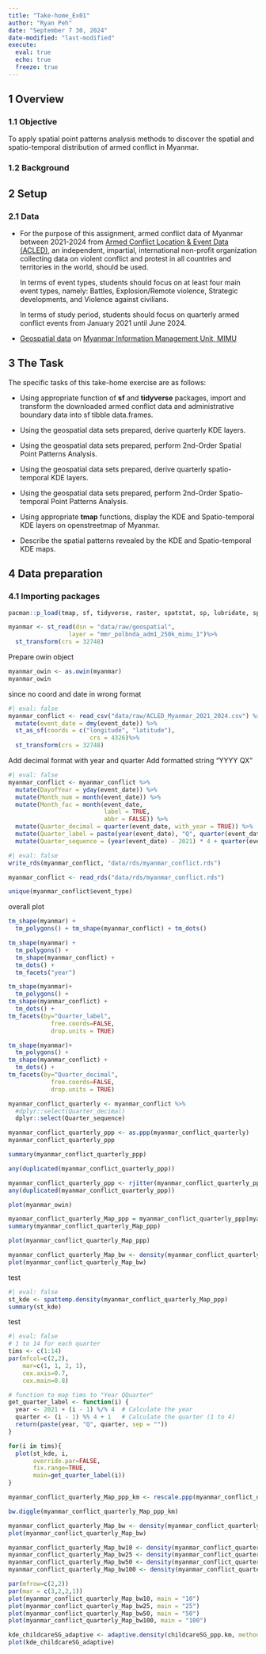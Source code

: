 ---
title: "Take-home_Ex01"
author: "Ryan Peh"
date: "September 7 30, 2024"
date-modified: "last-modified"
execute: 
  eval: true
  echo: true
  freeze: true
---

## **1 Overview**

### **1.1 Objective**

To apply spatial point patterns analysis methods to discover the spatial and spatio-temporal distribution of armed conflict in Myanmar.

### 1.2 Background

## **2 Setup**

### **2.1 Data**

-   For the purpose of this assignment, armed conflict data of Myanmar between 2021-2024 from [Armed Conflict Location & Event Data (ACLED)](https://acleddata.com/), an independent, impartial, international non-profit organization collecting data on violent conflict and protest in all countries and territories in the world, should be used.

    In terms of event types, students should focus on at least four main event types, namely: Battles, Explosion/Remote violence, Strategic developments, and Violence against civilians.

    In terms of study period, students should focus on quarterly armed conflict events from January 2021 until June 2024.

-   [Geospatial data](http://geonode.themimu.info/layers/?limit=100&offset=0) on [Myanmar Information Management Unit, MIMU](http://www.themimu.info/)

## **3 The Task**

The specific tasks of this take-home exercise are as follows:

-   Using appropriate function of **sf** and **tidyverse** packages, import and transform the downloaded armed conflict data and administrative boundary data into sf tibble data.frames.

-   Using the geospatial data sets prepared, derive quarterly KDE layers.

-   Using the geospatial data sets prepared, perform 2nd-Order Spatial Point Patterns Analysis.

-   Using the geospatial data sets prepared, derive quarterly spatio-temporal KDE layers.

-   Using the geospatial data sets prepared, perform 2nd-Order Spatio-temporal Point Patterns Analysis.

-   Using appropriate **tmap** functions, display the KDE and Spatio-temporal KDE layers on openstreetmap of Myanmar.

-   Describe the spatial patterns revealed by the KDE and Spatio-temporal KDE maps.

## **4 Data preparation**


### **4.1 Importing packages**

```{r}
pacman::p_load(tmap, sf, tidyverse, raster, spatstat, sp, lubridate, sparr)
```


```{r}
myanmar <- st_read(dsn = "data/raw/geospatial", 
                 layer = "mmr_polbnda_adm1_250k_mimu_1")%>%
  st_transform(crs = 32748)
```

Prepare owin object
```{r}
myanmar_owin <- as.owin(myanmar)
myanmar_owin
```


since no coord and date in wrong format
```{r}
#| eval: false
myanmar_conflict <- read_csv("data/raw/ACLED_Myanmar_2021_2024.csv") %>%
  mutate(event_date = dmy(event_date)) %>%
  st_as_sf(coords = c("longitude", "latitude"),
                       crs = 4326)%>%
  st_transform(crs = 32748)
```

Add decimal format with year and quarter
Add formatted string "YYYY QX"
```{r}
#| eval: false
myanmar_conflict <- myanmar_conflict %>% 
  mutate(DayofYear = yday(event_date)) %>%
  mutate(Month_num = month(event_date)) %>%
  mutate(Month_fac = month(event_date, 
                           label = TRUE, 
                           abbr = FALSE)) %>%
  mutate(Quarter_decimal = quarter(event_date, with_year = TRUE)) %>%
  mutate(Quarter_label = paste(year(event_date), "Q", quarter(event_date), sep = "")) %>%
  mutate(Quarter_sequence = (year(event_date) - 2021) * 4 + quarter(event_date))

```


```{r}
#| eval: false
write_rds(myanmar_conflict, "data/rds/myanmar_conflict.rds")
```


```{r}
myanmar_conflict <- read_rds("data/rds/myanmar_conflict.rds")
```


```{r}
unique(myanmar_conflict$event_type)
```

overall plot

```{r}
tm_shape(myanmar) +
  tm_polygons() + tm_shape(myanmar_conflict) + tm_dots()
```

```{r}
tm_shape(myanmar) +
  tm_polygons() + 
  tm_shape(myanmar_conflict) + 
  tm_dots() + 
  tm_facets("year")
```

```{r}
tm_shape(myanmar)+
  tm_polygons() +
tm_shape(myanmar_conflict) +
  tm_dots() +
tm_facets(by="Quarter_label", 
            free.coords=FALSE, 
            drop.units = TRUE)
```
```{r}
tm_shape(myanmar)+
  tm_polygons() +
tm_shape(myanmar_conflict) +
  tm_dots() +
tm_facets(by="Quarter_decimal", 
            free.coords=FALSE, 
            drop.units = TRUE)
```

```{r}
myanmar_conflict_quarterly <- myanmar_conflict %>% 
  #dplyr::select(Quarter_decimal)
  dplyr::select(Quarter_sequence)

```

```{r}
myanmar_conflict_quarterly_ppp <- as.ppp(myanmar_conflict_quarterly)
myanmar_conflict_quarterly_ppp
```

```{r}
summary(myanmar_conflict_quarterly_ppp)
```

```{r}
any(duplicated(myanmar_conflict_quarterly_ppp))
```

```{r}
myanmar_conflict_quarterly_ppp <- rjitter(myanmar_conflict_quarterly_ppp, retry = TRUE, nsimm = 1, drop = TRUE)
any(duplicated(myanmar_conflict_quarterly_ppp))
```

```{r}
plot(myanmar_owin)
```

```{r}
myanmar_conflict_quarterly_Map_ppp = myanmar_conflict_quarterly_ppp[myanmar_owin]
summary(myanmar_conflict_quarterly_Map_ppp)
```

```{r}
plot(myanmar_conflict_quarterly_Map_ppp)
```

```{r}
myanmar_conflict_quarterly_Map_bw <- density(myanmar_conflict_quarterly_Map_ppp, sigma = bw.diggle, edge = TRUE, kernel = "gaussian")
plot(myanmar_conflict_quarterly_Map_bw)
```

test
```{r}
#| eval: false
st_kde <- spattemp.density(myanmar_conflict_quarterly_Map_ppp)
summary(st_kde)
```
test
```{r}
#| eval: false
# 1 to 14 for each quarter
tims <- c(1:14)
par(mfcol=c(2,2), 
    mar=c(1, 1, 2, 1),
    cex.axis=0.7,        
    cex.main=0.8)

# function to map tims to "Year QQuarter"
get_quarter_label <- function(i) {
  year <- 2021 + (i - 1) %/% 4  # Calculate the year
  quarter <- (i - 1) %% 4 + 1   # Calculate the quarter (1 to 4)
  return(paste(year, "Q", quarter, sep = ""))
}

for(i in tims){ 
  plot(st_kde, i, 
       override.par=FALSE, 
       fix.range=TRUE, 
       main=get_quarter_label(i))
}

```


```{r}
myanmar_conflict_quarterly_Map_ppp_km <- rescale.ppp(myanmar_conflict_quarterly_Map_ppp, 1000, "km")

bw.diggle(myanmar_conflict_quarterly_Map_ppp_km)
```

```{r}
myanmar_conflict_quarterly_Map_bw <- density(myanmar_conflict_quarterly_Map_ppp_km, sigma = bw.diggle, edge = TRUE, kernel = "gaussian")
plot(myanmar_conflict_quarterly_Map_bw)
```
```{r}
myanmar_conflict_quarterly_Map_bw10 <- density(myanmar_conflict_quarterly_Map_ppp_km, sigma = 10, edge = TRUE, kernel = "gaussian")
myanmar_conflict_quarterly_Map_bw25 <- density(myanmar_conflict_quarterly_Map_ppp_km, sigma = 25, edge = TRUE, kernel = "gaussian")
myanmar_conflict_quarterly_Map_bw50 <- density(myanmar_conflict_quarterly_Map_ppp_km, sigma = 50, edge = TRUE, kernel = "gaussian")
myanmar_conflict_quarterly_Map_bw100 <- density(myanmar_conflict_quarterly_Map_ppp_km, sigma = 100, edge = TRUE, kernel = "gaussian")
```


```{r}
par(mfrow=c(2,2))
par(mar = c(3,2,2,1))
plot(myanmar_conflict_quarterly_Map_bw10, main = "10")
plot(myanmar_conflict_quarterly_Map_bw25, main = "25")
plot(myanmar_conflict_quarterly_Map_bw50, main = "50")
plot(myanmar_conflict_quarterly_Map_bw100, main = "100")
```

```{r}
kde_childcareSG_adaptive <- adaptive.density(childcareSG_ppp.km, method="kernel")
plot(kde_childcareSG_adaptive)
```

```{r}

```

```{r}

```